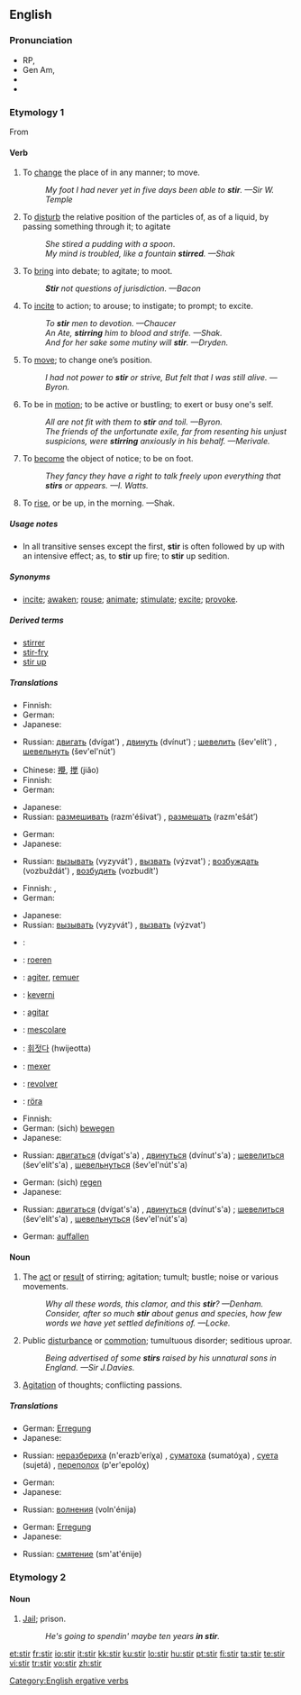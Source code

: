 ==English==

===Pronunciation===
* RP, {{IPA|/stɜː/}}
* Gen Am, {{IPA|/stɜːr/}}
* {{audio|en-us-stir.ogg|Audio (US)}}
* {{rhymes|ɜː(r)}}

===Etymology 1===
From {{etyl|ang|en}} {{term|styrian||lang=ang}}

====Verb====
{{en-verb|stir|r|ing}}

# {{transitive}} To [[change]] the place of in any manner; to move.
#: ''My foot I had never yet in five days been able to '''stir'''. —Sir W. Temple''
# {{transitive}} To [[disturb]] the relative position of the particles of, as of a liquid, by passing something through it; to agitate
#: ''She stired a pudding with a spoon''.
#: ''My mind is troubled, like a fountain '''stirred'''. —Shak''
# {{transitive}} To [[bring]] into debate; to agitate; to moot.
#: '''''Stir''' not questions of jurisdiction. —Bacon''
# {{transitive}} To [[incite]] to action; to arouse; to instigate; to prompt; to excite.
#: ''To '''stir''' men to devotion. —Chaucer''
#: ''An Ate, '''stirring''' him to blood and strife. —Shak.''
#: ''And for her sake some mutiny will '''stir'''. —Dryden.''
# {{intransitive}} To [[move]]; to change one’s position.
#: ''I had not power to '''stir''' or strive, But felt that I was still alive. —Byron.''
# {{intransitive}} To be in [[motion]]; to be active or bustling; to exert or busy one's self.
#: ''All are not fit with them to '''stir''' and toil. —Byron.''
#: ''The friends of the unfortunate exile, far from resenting his unjust suspicions, were '''stirring''' anxiously in his behalf. —Merivale.''
# {{intransitive}} To [[become]] the object of notice; to be on foot.
#: ''They fancy they have a right to talk freely upon everything that '''stirs''' or appears. —I. Watts.''
# {{intransitive|poetic}} To [[rise]], or be up, in the morning. —Shak.

=====Usage notes=====
* In all transitive senses except the first, '''stir''' is often followed by up with an intensive effect; as, to '''stir''' up fire; to '''stir''' up sedition.

=====Synonyms=====
* {{sense|to move}} [[incite]]; [[awaken]]; [[rouse]]; [[animate]]; [[stimulate]]; [[excite]]; [[provoke]].

=====Derived terms=====
* [[stirrer]]
* [[stir-fry]]
* [[stir up]]

=====Translations=====
{{trans-top|To change the place of in any manner; to move}}
* Finnish: {{t-|fi|liikuttaa}}
* German: {{t+|de|bewegen}}
* Japanese: {{t-|ja|動かす|tr=ugokasu|sc=Jpan}}
{{trans-mid}}
* Russian: [[двигать]] (dvígat') {{impf}}, [[двинуть]] (dvínut') {{pf}}; [[шевелить]] (šev'elít') {{impf}}, [[шевельнуть]] (šev'el'nút') {{pf}}
{{trans-bottom}}

{{trans-top|To disturb the relative position of the particles of}}
* Chinese: [[攪]], [[搅]] (jiǎo)
* Finnish: {{t+|fi|sekoittaa}}
* German: {{t+|de|rühren}}
{{trans-mid}}
* Japanese: {{t|ja|掻き混ぜる|tr=kaki-mazeru|sc=Jpan}}
* Russian: [[размешивать]] (razm'éšivat’) {{impf}}, [[размешать]] (razm'ešát’) {{pf}}
{{trans-bottom}}

{{trans-top|To bring into debate; to agitate; to moot}}
* German: {{t+|de|hervorrufen}}
* Japanese: {{t-|ja|扇動する|tr=sendō suru|sc=Jpan}}
{{trans-mid}}
* Russian: [[вызывать]] (vyzyvát') {{impf}}, [[вызвать]] (výzvat') {{pf}}; [[возбуждать]] (vozbuždát') {{impf}}, [[возбудить]] (vozbudít') {{pf}}
{{trans-bottom}}

{{trans-top|To incite to action; to arouse; to instigate; to prompt; to excite}}
* Finnish: {{t-|fi|yllyttää}}, {{t+|fi|kiihottaa}}
* German: {{t-|de|anstacheln}}
{{trans-mid}}
* Japanese: {{t|ja|かき立てる|tr=kakitateru|sc=Jpan}}
* Russian: [[вызывать]] (vyzyvát') {{impf}}, [[вызвать]] (výzvat') {{pf}}
{{trans-bottom}}

{{checktrans-top}}
* {{ttbc|Arabic}}: {{Arab|[[مزج]]}} {{unicode|(mázaja)}}
* {{ttbc|Dutch}}: [[roeren]]
* {{ttbc|French}}: [[agiter]], [[remuer]]
* {{ttbc|Hungarian}}: [[keverni]]
* {{ttbc|Ido}}: [[agitar]]
* {{ttbc|Italian}}: [[mescolare]]
{{trans-mid}}
* {{ttbc|Korean}}: [[휘젓다]] (hwijeotta)
* {{ttbc|Portuguese}}: [[mexer]]
* {{ttbc|Spanish}}: [[revolver]]
* {{ttbc|Swedish}}: [[röra]]
{{trans-bottom}}

{{trans-top|To move; to change one’s position}}
* Finnish: {{t+|fi|liikkua}}
* German: (sich) [[bewegen]]
* Japanese: {{t+|ja|動く|tr=ugoku|sc=Jpan}}
{{trans-mid}}
* Russian: [[двигаться]] (dvígat's'a) {{impf}}, [[двинуться]] (dvínut's'a) {{pf}}; [[шевелиться]] (šev'elít's'a) {{impf}}, [[шевельнуться]] (šev'el'nút's'a) {{pf}}
{{trans-bottom}}

{{trans-top|To be in motion}}
* German: (sich) [[regen]]
* Japanese: {{t|ja|動き回る|tr=ugoki-mawaru|sc=Jpan}}
{{trans-mid}}
* Russian: [[двигаться]] (dvígat's'a) {{impf}}, [[двинуться]] (dvínut's'a) {{pf}}; [[шевелиться]] (šev'elít's'a) {{impf}}, [[шевельнуться]] (šev'el'nút's'a) {{pf}}
{{trans-bottom}}

{{trans-top|To become the object of notice; to be on foot}}
* German: [[auffallen]]
{{trans-mid}}
{{trans-bottom}}

{{trans-top|To rise, or be up, in the morning}}
{{trans-mid}}
{{trans-bottom}}

====Noun====
{{en-noun|s|-}}

# The [[act]] or [[result]] of stirring; agitation; tumult; bustle; noise or various movements.
#: ''Why all these words, this clamor, and this '''stir'''? —Denham.''
#: ''Consider, after so much '''stir''' about genus and species, how few words we have yet settled definitions of. —Locke.''
# Public [[disturbance]] or [[commotion]]; tumultuous disorder; seditious uproar.
#: ''Being advertised of some '''stirs''' raised by his unnatural sons in England. —Sir J.Davies.''
# [[agitation|Agitation]] of thoughts; conflicting passions.

=====Translations=====
{{trans-top|The act or result of stirring}}
* German: [[Erregung]]
* Japanese: {{t|ja|撹拌|tr=kakuhan|sc=Jpan}}
{{trans-mid}}
* Russian: [[неразбериха]] (n'erazb'eríχa) {{f}}, [[суматоха]] (sumatóχa) {{f}}, [[суета]] (sujetá) {{f}}, [[переполох]] (p'er'epolóχ) {{m}}
{{trans-bottom}}

{{trans-top|Public disturbance or commotion}}
* German: {{t+|de|Aufruhr}}
* Japanese: {{t|ja|騒動|tr=sōdō|sc=Jpan}}
{{trans-mid}}
* Russian: [[волнения]] (voln'énija) {{p}}
{{trans-bottom}}

{{trans-top|Agitation of thoughts; conflicting passions}}
* German: [[Erregung]]
* Japanese: {{t|ja|騒動|tr=sōdō|sc=Jpan}}
{{trans-mid}}
* Russian: [[смятение]] (sm'at'énije) {{n}}
{{trans-bottom}}

===Etymology 2===
{{etystub}}

====Noun====
{{en-noun|-}}

# {{slang}} [[jail|Jail]]; prison.
#: ''He's going to spendin' maybe ten years '''in stir'''.''

[[Category:English ergative verbs]]

[[et:stir]]
[[fr:stir]]
[[io:stir]]
[[it:stir]]
[[kk:stir]]
[[ku:stir]]
[[lo:stir]]
[[hu:stir]]
[[pt:stir]]
[[fi:stir]]
[[ta:stir]]
[[te:stir]]
[[vi:stir]]
[[tr:stir]]
[[vo:stir]]
[[zh:stir]]